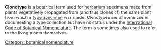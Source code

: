 '''Clonotype''' is a botanical term used for [[herbarium]] specimens made from plants vegetatively propagated from (and thus clones of) the same plant from which a [[type specimen]] was made.  Clonotypes are of some use in documenting a type collection but have no status under the [[International Code of Botanical Nomenclature]].  The term is sometimes also used to refer to the living plants themselves.

[[Category: botanical nomenclature]]